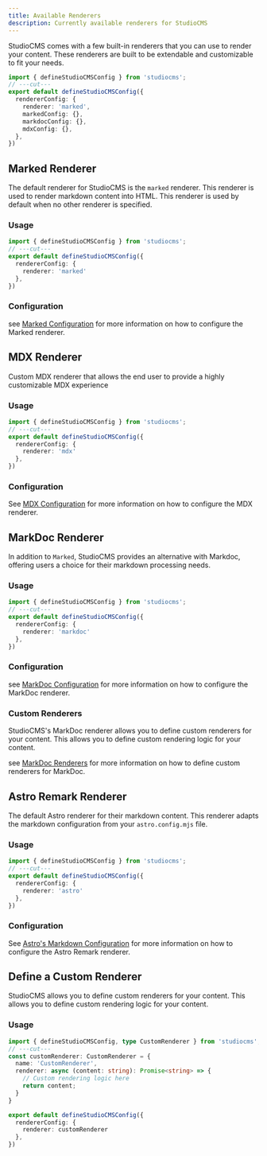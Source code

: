 ```yaml
---
title: Available Renderers
description: Currently available renderers for StudioCMS
---
```



StudioCMS comes with a few built-in renderers that you can use to render your content. These renderers are built to be extendable and customizable to fit your needs.

```ts twoslash title="studiocms.config.mjs"
import { defineStudioCMSConfig } from 'studiocms';
// ---cut---
export default defineStudioCMSConfig({
  rendererConfig: {
    renderer: 'marked',
    markedConfig: {},
    markdocConfig: {},
    mdxConfig: {},
  },
})
```

## Marked Renderer

The default renderer for StudioCMS is the `marked` renderer. This renderer is used to render markdown content into HTML. This renderer is used by default when no other renderer is specified.

### Usage

```ts twoslash {3} title="studiocms.config.mjs"
import { defineStudioCMSConfig } from 'studiocms';
// ---cut---
export default defineStudioCMSConfig({
  rendererConfig: {
    renderer: 'marked'
  },
})
```

### Configuration

<ReadMore>see [Marked Configuration](/config-reference/marked-config/) for more information on how to configure the Marked renderer.</ReadMore>

## MDX Renderer

Custom MDX renderer that allows the end user to provide a highly customizable MDX experience

### Usage

```ts twoslash {3} title="studiocms.config.mjs"
import { defineStudioCMSConfig } from 'studiocms';
// ---cut---
export default defineStudioCMSConfig({
  rendererConfig: {
    renderer: 'mdx'
  },
})
```

### Configuration

<ReadMore>See [MDX Configuration](/config-reference/mdx-config/) for more information on how to configure the MDX renderer.</ReadMore>

## MarkDoc Renderer

In addition to `Marked`, StudioCMS provides an alternative with Markdoc, offering users a choice for their markdown processing needs.

### Usage

```ts twoslash {3} title="studiocms.config.mjs"
import { defineStudioCMSConfig } from 'studiocms';
// ---cut---
export default defineStudioCMSConfig({
  rendererConfig: {
    renderer: 'markdoc'
  },
})
```

### Configuration

<ReadMore>see [MarkDoc Configuration](/config-reference/markdoc-config/) for more information on how to configure the MarkDoc renderer.</ReadMore>

### Custom Renderers

StudioCMS's MarkDoc renderer allows you to define custom renderers for your content. This allows you to define custom rendering logic for your content.

<ReadMore>see [MarkDoc Renderers](/customizing/studiocms-renderers/markdoc/) for more information on how to define custom renderers for MarkDoc.</ReadMore>

## Astro Remark Renderer

The default Astro renderer for their markdown content. This renderer adapts the markdown configuration from your `astro.config.mjs` file.

### Usage

```ts twoslash {3} title="studiocms.config.mjs"
import { defineStudioCMSConfig } from 'studiocms';
// ---cut---
export default defineStudioCMSConfig({
  rendererConfig: {
    renderer: 'astro'
  },
})
```

### Configuration

<ReadMore>See [Astro's Markdown Configuration](https://docs.astro.build/en/reference/configuration-reference/#markdown-options) for more information on how to configure the Astro Remark renderer.</ReadMore>

## Define a Custom Renderer

StudioCMS allows you to define custom renderers for your content. This allows you to define custom rendering logic for your content.

### Usage

```ts twoslash {11} title="studiocms.config.mjs"
import { defineStudioCMSConfig, type CustomRenderer } from 'studiocms';
// ---cut---
const customRenderer: CustomRenderer = {
  name: 'CustomRenderer',
  renderer: async (content: string): Promise<string> => {
    // Custom rendering logic here
    return content;
  }
}

export default defineStudioCMSConfig({
  rendererConfig: {
    renderer: customRenderer
  },
})
```
